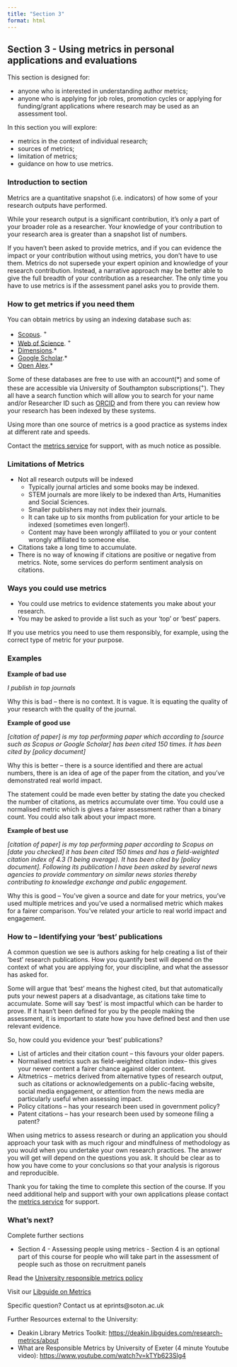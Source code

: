 ```yaml
---
title: "Section 3"
format: html
---
```


## **Section 3 -** Using metrics in personal applications and evaluations

This section is designed for: 

-   anyone who is interested in understanding author metrics;
-   anyone who is applying for job roles, promotion cycles or applying for funding/grant applications where research may be used as an assessment tool.

In this section you will explore: 

-   metrics in the context of individual research;
-   sources of metrics;
-   limitation of metrics;
-   guidance on how to use metrics.

### Introduction to section

Metrics are a quantitative snapshot (i.e. indicators) of how some of your research outputs have performed.  

While your research output is a significant contribution, it's only a part of your broader role as a researcher. Your knowledge of your contribution to your research area is greater than a snapshot list of numbers.  

If you haven’t been asked to provide metrics, and if you can evidence the impact or your contribution without using metrics, you don’t have to use them. Metrics do not supersede your expert opinion and knowledge of your research contribution. Instead, a narrative approach may be better able to give the full breadth of your contribution as a researcher. The only time you have to use metrics is if the assessment panel asks you to provide them. 

### **How to get metrics if you need them** 

You can obtain metrics by using an indexing database such as:

-   [Scopus](https://www.scopus.com/){target="_blank"}. ^+^ 
-   [Web of Science](https://webofknowledge.com/WOS){target="_blank"}. ^+^
-   [Dimensions](https://app.dimensions.ai/discover/publication){target="_blank"}.\*
-   [Google Scholar](http://scholar.google.co.uk/citations?view_op=top_venues&hl=en){target="_blank"}.\*
-   [Open Alex](https://openalex.org/){target="_blank"}.\*

Some of these databases are free to use with an account(\*) and some of these are accessible via University of Southampton subscriptions(^+^). They all have a search function which will allow you to search for your name and/or Researcher ID such as [ORCID](https://support.orcid.org/hc/en-us){target="_blank"} and from there you can review how your research has been indexed by these systems. 

Using more than one source of metrics is a good practice as systems index at different rate and speeds. 

Contact the [metrics service](https://library.soton.ac.uk/bibliometrics/services){target="_blank"} for support, with as much notice as possible. 

### **Limitations of Metrics** 

-   Not all research outputs will be indexed
    -   Typically journal articles and some books may be indexed.
    -   STEM journals are more likely to be indexed than Arts, Humanities and Social Sciences.
    -   Smaller publishers may not index their journals.
    -   It can take up to six months from publication for your article to be indexed (sometimes even longer!).
    -   Content may have been wrongly affiliated to you or your content wrongly affiliated to someone else.
-   Citations take a long time to accumulate.
-   There is no way of knowing if citations are positive or negative from metrics. Note, some services do perform sentiment analysis on citations.

### **Ways you could use metrics** 

-   You could use metrics to evidence statements you make about your research.
-   You may be asked to provide a list such as your 'top' or 'best' papers.

If you use metrics you need to use them responsibly, for example, using the correct type of metric for your purpose. 

### **Examples** 

**Example of bad use** 

*I publish in top journals* 

Why this is bad – there is no context. It is vague. It is equating the quality of your research with the quality of the journal. 

**Example of good use** 

*\[citation of paper\] is my top performing paper which according to \[source such as Scopus or Google Scholar\] has been cited 150 times. It has been cited by \[policy document\]*  

Why this is better – there is a source identified and there are actual numbers, there is an idea of age of the paper from the citation, and you’ve demonstrated real world impact.  

The statement could be made even better by stating the date you checked the number of citations, as metrics accumulate over time. You could use a normalised metric which is gives a fairer assessment rather than a binary count. You could also talk about your impact more. 

**Example of best use**  

*\[citation of paper\] is my top performing paper according to Scopus on \[date you checked\] it has been cited 150 times and has a field-weighted citation index of 4.3 (1 being average). It has been cited by \[policy document\]. Following its publication I have been asked by several news agencies to provide commentary on similar news stories thereby contributing to knowledge exchange and public engagement.*  

Why this is good – You’ve given a source and date for your metrics, you've used multiple metrices and you’ve used a normalised metric which makes for a fairer comparison. You’ve related your article to real world impact and engagement. 

### **How to – Identifying your 'best' publications** 

A common question we see is authors asking for help creating a list of their 'best' research publications. How you quantify best will depend on the context of what you are applying for, your discipline, and what the assessor has asked for.

Some will argue that 'best' means the highest cited, but that automatically puts your newest papers at a disadvantage, as citations take time to accumulate. Some will say 'best' is most impactful which can be harder to prove. If it hasn't been defined for you by the people making the assessment, it is important to state how you have defined best and then use relevant evidence.

So, how could you evidence your 'best' publications? 

-   List of articles and their citation count – this favours your older papers.
-   Normalised metrics such as field-weighted citation index– this gives your newer content a fairer chance against older content.
-   Altmetrics – metrics derived from alternative types of research output, such as citations or acknowledgements on a public-facing website, social media engagement, or attention from the news media are particularly useful when assessing impact.
-   Policy citations – has your research been used in government policy? 
-   Patent citations – has your research been used by someone filing a patent? 

When using metrics to assess research or during an application you should approach your task with as much rigour and mindfulness of methodology as you would when you undertake your own research practices. The answer you will get will depend on the questions you ask. It should be clear as to how you have come to your conclusions so that your analysis is rigorous and reproducible.

Thank you for taking the time to complete this section of the course. If you need additional help and support with your own applications please contact the [metrics service](https://library.soton.ac.uk/bibliometrics/services){target="_blank"} for support.

### **What’s next?**

Complete further sections

-   Section 4 - Assessing people using metrics - Section 4 is an optional part of this course for people who will take part in the assessment of people such as those on recruitment panels

Read the [University responsible metrics policy](https://www.southampton.ac.uk/about/governance/regulations-policies/policies/responsible-research-metrics){target="_blank"}

Visit our [Libguide on Metrics](https://library.soton.ac.uk/bibliometrics){target="_blank"}

Specific question? Contact us at eprints\@soton.ac.uk

Further Resources external to the University:

-   Deakin Library Metrics Toolkit: [https://deakin.libguides.com/research-metrics/about](https://deakin.libguides.com/research-metrics/about){target="_blank"}
-   What are Responsible Metrics by University of Exeter (4 minute Youtube video): [https://www.youtube.com/watch?v=kTYb623Slg4](https://www.youtube.com/watch?v=kTYb623Slg4){target="_blank"}
